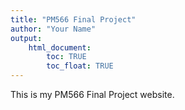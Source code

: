 ```yaml
---
title: "PM566 Final Project"
author: "Your Name"
output: 
    html_document:
        toc: TRUE
        toc_float: TRUE
---
```


This is my PM566 Final Project website.
